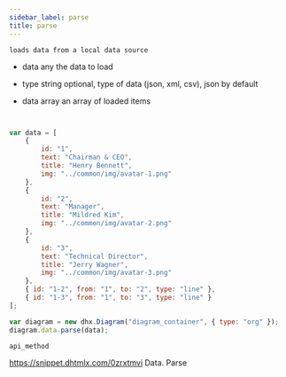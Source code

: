 ```yaml
---
sidebar_label: parse
title: parse
---
```



          


<Short>

	loads data from a local data source 


</Short>




- data			any 		the data to load
- type			string		optional, type of data (json, xml, csv), json by default

 
- data		array		an array of loaded items		

~~~js


var data = [
	{
		id: "1",
		text: "Chairman & CEO",
		title: "Henry Bennett",
		img: "../common/img/avatar-1.png"
	},
	{
		id: "2",
		text: "Manager",
		title: "Mildred Kim",
		img: "../common/img/avatar-2.png"
	},
	{
		id: "3",
		text: "Technical Director",
		title: "Jerry Wagner",
		img: "../common/img/avatar-3.png"
	},
	{ id: "1-2", from: "1", to: "2", type: "line" },
	{ id: "1-3", from: "1", to: "3", type: "line" }
];

var diagram = new dhx.Diagram("diagram_container", { type: "org" });
diagram.data.parse(data);


~~~
	api_method

<Descr>



</Descr>


 https://snippet.dhtmlx.com/0zrxtmvi	Data. Parse



    
